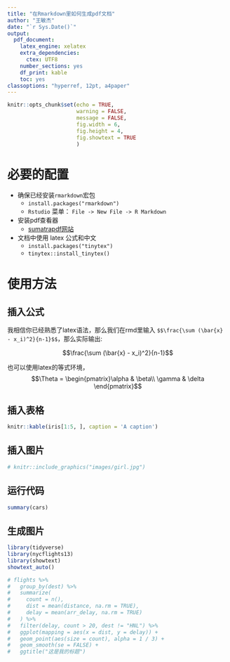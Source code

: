 ```yaml
---
title: "在Rmarkdown里如何生成pdf文档"
author: "王敏杰"
date: "`r Sys.Date()`"
output:
  pdf_document: 
    latex_engine: xelatex
    extra_dependencies:
      ctex: UTF8
    number_sections: yes
    df_print: kable
    toc: yes
classoptions: "hyperref, 12pt, a4paper"
---
```


```r
knitr::opts_chunk$set(echo = TRUE, 
                      warning = FALSE, 
                      message = FALSE,
                      fig.width = 6, 
                      fig.height = 4,
                      fig.showtext = TRUE
                      )
```

# 必要的配置

-   确保已经安装`rmarkdown`宏包
    -   `install.packages("rmarkdown")`
    -   `Rstudio` 菜单： `File -> New File -> R Markdown`
-   安装pdf查看器
    -   [sumatrapdf网站](https://www.sumatrapdfreader.org/download-free-pdf-viewer.html)
-   文档中使用 latex 公式和中文
    -   `install.packages("tinytex")`
    -   `tinytex::install_tinytex()`

# 使用方法

## 插入公式

我相信你已经熟悉了latex语法，那么我们在rmd里输入 `$$\frac{\sum (\bar{x} - x_i)^2}{n-1}$$`，那么实际输出:

$$\frac{\sum (\bar{x} - x_i)^2}{n-1}$$

也可以使用latex的等式环境， $$\Theta = \begin{pmatrix}\alpha & \beta\\
\gamma & \delta
\end{pmatrix}$$

## 插入表格

```r
knitr::kable(iris[1:5, ], caption = 'A caption')
```

## 插入图片

```r
# knitr::include_graphics("images/girl.jpg")
```

## 运行代码

```r
summary(cars)
```

## 生成图片

```r
library(tidyverse)
library(nycflights13)
library(showtext)
showtext_auto()

# flights %>%
#   group_by(dest) %>%
#   summarize(
#     count = n(),
#     dist = mean(distance, na.rm = TRUE),
#     delay = mean(arr_delay, na.rm = TRUE)
#   ) %>%
#   filter(delay, count > 20, dest != "HNL") %>%
#   ggplot(mapping = aes(x = dist, y = delay)) +
#   geom_point(aes(size = count), alpha = 1 / 3) +
#   geom_smooth(se = FALSE) +
#   ggtitle("这是我的标题")
```
